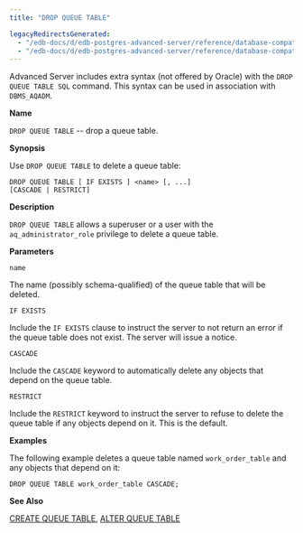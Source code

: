 ```yaml
---
title: "DROP QUEUE TABLE"

legacyRedirectsGenerated:
  - "/edb-docs/d/edb-postgres-advanced-server/reference/database-compatibility-for-oracle-developers-sql-guide/13/drop_queue_table.html"
  - "/edb-docs/d/edb-postgres-advanced-server/reference/database-compatibility-for-oracle-developers-sql-guide/latest/drop_queue_table.html"
---
```


<div id="drop_queue_table" class="registered_link"></div>

Advanced Server includes extra syntax (not offered by Oracle) with the `DROP QUEUE TABLE SQL` command. This syntax can be used in association with `DBMS_AQADM`.

**Name**

`DROP QUEUE TABLE` -- drop a queue table.

**Synopsis**

Use `DROP QUEUE TABLE` to delete a queue table:

```text
DROP QUEUE TABLE [ IF EXISTS ] <name> [, ...]
[CASCADE | RESTRICT]
```

**Description**

`DROP QUEUE TABLE` allows a superuser or a user with the `aq_administrator_role` privilege to delete a queue table.

**Parameters**

`name`

 The name (possibly schema-qualified) of the queue table that will be deleted.

`IF EXISTS`

 Include the `IF EXISTS` clause to instruct the server to not return an error if the queue table does not exist. The server will issue a notice.

`CASCADE`

 Include the `CASCADE` keyword to automatically delete any objects that depend on the queue table.

`RESTRICT`

 Include the `RESTRICT` keyword to instruct the server to refuse to delete the queue table if any objects depend on it. This is the default.

**Examples**

The following example deletes a queue table named `work_order_table` and any objects that depend on it:

```text
DROP QUEUE TABLE work_order_table CASCADE;
```

**See Also**

[CREATE QUEUE TABLE](31_create_queue_table/#create_queue_table), [ALTER QUEUE TABLE](07_alter_queue_table/#alter_queue_table)
